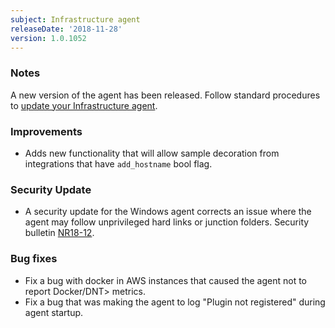 ```yaml
---
subject: Infrastructure agent
releaseDate: '2018-11-28'
version: 1.0.1052
---
```


### Notes

A new version of the agent has been released. Follow standard procedures to [update your Infrastructure agent](/docs/infrastructure/new-relic-infrastructure/installation/update-infrastructure-agent).

### Improvements

* Adds new functionality that will allow sample decoration from integrations that have `add_hostname` bool flag.

### Security Update

* A security update for the Windows agent corrects an issue where the agent may follow unprivileged hard links or junction folders. Security bulletin [NR18-12](https://docs.newrelic.com/docs/using-new-relic/new-relic-security/security-bulletins/security-bulletin-nr18-12).

### Bug fixes

* Fix a bug with docker in AWS instances that caused the agent not to report <DNT>Docker/DNT> metrics.
* Fix a bug that was making the agent to log "Plugin not registered" during agent startup.
